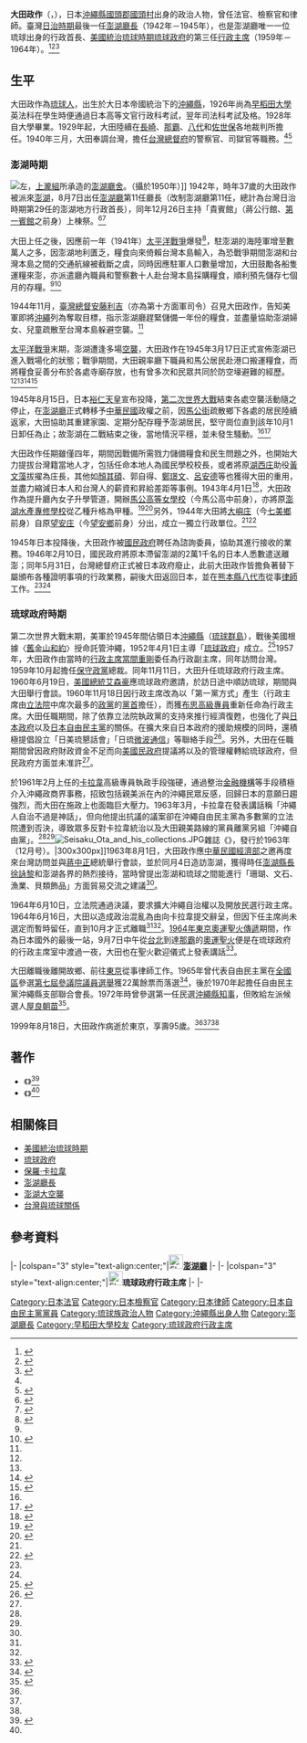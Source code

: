 {{Infobox officeholder
|name=大田 政作
|image=Seisaku Ota.JPG
|imagesize=250px
|caption=
|office={{flagicon|Ryukyu|US Occupied}}第3任[[琉球政府|琉球政府]][[行政主席_(琉球政府)|行政主席]]
|term_start=1959年11月11日
|term_end=1964年10月30日<ref name=公文書館>{{cite web|url=https://www.archives.pref.okinawa.jp/event_information/past_exhibitions/9540#5|script-title=ja:行政主席の時代|publisher={{link-ja|沖繩縣公文書館|沖縄県公文書館}}|accessdate=2020年7月12日|archive-date=2020年7月12日|archive-url=https://web.archive.org/web/20200712033202/https://www.archives.pref.okinawa.jp/event_information/past_exhibitions/9540#5|dead-url=no}}</ref>
|1blankname   = {{nowrap|[[琉球列島高級專員|高級專員]]}}
|1namedata     = [[唐納德·普倫蒂斯·布思|唐納德·普倫蒂斯·布思]]<br>[[保羅·卡拉韋|保羅·卡拉韋]]<br>[[阿爾伯特·沃森二世|阿爾伯特·沃森二世]]
|2blankname         = [[行政副主席_(琉球政府)|副主席]]
|2namedata         = 瀨長浩<br>小波藏政光
|predecessor=[[當間重剛|當間重剛]]
|successor=[[松岡政保|松岡政保]]
|office2={{flagicon|Ryukyu|US Occupied}}第4任[[琉球政府|琉球政府]][[行政副主席_(琉球政府)|行政副主席]]
|1blankname2   = {{nowrap|主席}}
|1namedata2     = [[當間重剛|當間重剛]]
|term_start2=1957年12月21日
|term_end2=1959年11月10日
|predecessor2={{link-ja|神村孝太郎|神村孝太郎}}
|successor2=瀨長浩
|office3={{EOJ}}第11任[[澎湖廳長|澎湖廳長]]
|term_start3=1942年8月7日
|term_end3=1945年10月1日
|predecessor3={{link-ja|川添修平|川添修平}}
|successor3=職位廢止
|birth_place={{EOJ}}[[沖繩縣|沖繩縣]][[國頭郡|國頭郡]][[國頭村|國頭村]]奥間
|birth_date={{birth date|1904|2|12}}
|death_place={{JPN}}[[東京都|東京都]]
|death_date={{death date and age|1999|8|18|1904|2|12}}
|ethnicity=[[琉球民族|琉球民族]]
|party=（{{link-ja|沖繩自由民主黨|沖縄自由民主党}}→）<br>（民主党→）<br>（沖繩自由民主黨→）<br>[[自由民主党_(日本)|自由民主黨]]
|relations=
|alma_mater=[[早稻田大學|早稻田大學]]法學部
}}

'''大田政作'''（{{Jpn|j=大田 政作|hg=おおた せいさく|rm=Ōta Seisaku|kyu=}}，{{Bd|1904年|2月12日|1999年|8月18日}}），日本[[沖繩縣|沖繩縣]][[國頭郡|國頭郡]][[國頭村|國頭村]]出身的政治人物，曾任法官、檢察官和律師。臺灣[[台灣日治時期|日治時期]]最後一任[[澎湖廳長|澎湖廳長]]（1942年－1945年），也是澎湖廳唯一一位琉球出身的行政首長、[[美國統治琉球時期|美國統治琉球時期]][[琉球政府|琉球政府]]的第三任[[行政主席_(琉球政府)|行政主席]]（1959年－1964年）。<ref name=":0">{{Cite web|title=〈大田政作〉|url=https://penghu.info/OB54EE51B89E7EF2DC41|accessdate=|author=|date=|last=許|first=雪姬|year=2005|format=|publisher=Penghu.Info｜澎湖知識服務平台|language=zh-tw|archive-date=2020-06-16|archive-url=https://web.archive.org/web/20200616063140/https://penghu.info/OB54EE51B89E7EF2DC41|dead-url=no}}</ref><ref>{{Cite news|url=https://news.ltn.com.tw/news/local/paper/31127|title=〈60年前 他曾在這服役〉|author=|date=2005-08-24|work=|publisher=|accessdate=|language=zh-tw|format=|first=禹慶|last=劉|newspaper=自由時報|archive-date=2020-06-17|archive-url=https://web.archive.org/web/20200617053919/https://news.ltn.com.tw/news/local/paper/31127|dead-url=no}}</ref><ref>{{Cite book|title=《澎湖開拓館導覽手冊》|last=陳|first=英俊|publisher=澎湖縣政府|year=2011|isbn=9570170298|location=澎湖縣|pages=|last2=許|first2=雪姬|last3=張|first3=詠捷|language=zh-tw}}</ref>

== 生平 ==
大田政作為[[琉球人|琉球人]]，出生於大日本帝國統治下的[[沖繩縣|沖繩縣]]，1926年尚為[[早稻田大学|早稻田大學]]英法科在學生時便通過日本高等文官行政科考試，翌年司法科考試及格。1928年自大學畢業。1929年起，大田陸續在[[长崎市|長崎]]、[[那霸市|那霸]]、[[八代市|八代]]和[[佐世保市|佐世保]]各地裁判所擔任{{Link-ja|判事|判事}}。1940年三月，大田奉調台灣，擔任[[臺灣總督府|台灣總督府]]的警察官、司獄官等職務。<ref name=":0" /><ref name=":2">{{Cite book|title=《續修澎湖縣志．卷4．政事志》|last=顏|first=尚文|publisher=澎湖縣政府|year=2005|isbn=9860015112|location=澎湖縣|language=zh-tw|pages=}}</ref>

=== 澎湖時期 ===
[[File:澎湖縣政府廣場（澎湖廳舍），攝於1950年.jpg|左]]，[[上瀧組|上瀧組]]所承造的[[澎湖廳舍|澎湖廳舍]]。（攝於1950年）]]
1942年，時年37歲的大田政作被派來[[澎湖群島|澎湖]]，8月7日出任[[澎湖廳_(日治時期)|澎湖廳]]第11任廳長（改制澎湖廳第11任，總計為台灣日治時期第29任的澎湖地方行政首長），同年12月26日主持「貴賓館」（蔣公行館、[[第一賓館|第一賓館]]之前身）上棟祭。<ref>{{Cite web|title=〈第一賓館〉|url=https://www.phhcc.gov.tw/home.jsp?id=111|accessdate=2020-06-17|author=|date=|format=|publisher=澎湖縣政府文化局|language=zh-tw|archive-date=2020-06-18|archive-url=https://web.archive.org/web/20200618005737/https://www.phhcc.gov.tw/home.jsp?id=111|dead-url=no}}</ref><ref>{{Cite web|title=〈第一賓館〉|url=https://penghu.info/OB491657BB9D4E473847|accessdate=2020-06-17|author=|date=|year=2010|format=|publisher=Penghu.Info｜澎湖知識服務平台|language=zh-tw|archive-date=2019-05-28|archive-url=https://web.archive.org/web/20190528115626/https://penghu.info/OB491657BB9D4E473847|dead-url=no}}</ref>

大田上任之後，因應前一年（1941年）[[太平洋战争|太平洋戰爭]]爆發<ref>{{Cite book|title=《日本近現代史（卷六）：亞洲、太平洋戰爭》|last=吉田|first=裕|publisher=中和|year=2017|isbn=9789888369607|location=香港|pages=|language=zh-hk|script-title=アジア、太平洋戦争|others=翻譯：周保雄}}</ref>，駐澎湖的海陸軍增至數萬人之多，因澎湖地利匱乏，糧食向來倚賴台灣本島輸入，為恐戰爭期間澎湖和台灣本島之間的交通航線被截斷之虞，同時因應駐軍人口數量增加，大田鼓勵各船隻運糧來澎，亦派遣廳內職員和警察數十人赴台灣本島採購糧食，順利預先儲存七個月的存糧。<ref name=":0" /><ref name=":3">{{Cite book|title=《陋巷雜草》|last=顏|first=其碩|publisher=顏其碩|year=1969|isbn=|location=澎湖縣|pages=|language=zh-tw}}</ref>

1944年11月，[[臺灣總督|臺灣總督]][[安藤利吉|安藤利吉]]（亦為第十方面軍司令）召見大田政作，告知美軍即將[[沖繩縣|沖繩]]列為奪取目標，指示澎湖廳趕緊儲備一年份的糧食，並盡量協助澎湖婦女、兒童疏散至台灣本島躲避空襲。<ref name=":0" />

[[太平洋战争|太平洋戰爭]]末期，澎湖遭逢多場[[澎湖大空襲|空襲]]，大田政作在1945年3月17日正式宣佈澎湖已進入戰場化的狀態；戰爭期間，大田親率廳下職員和馬公居民赴港口搬運糧食，而將糧食妥善分布於各處寺廟存放，也有曾多次和民眾共同於防空壕避難的經歷。<ref name=":0" /><ref name=":3" /><ref name=":03">{{Cite web|title=〈顏其碩〉|url=https://penghu.info/OBABB49064196E4339BD|accessdate=|author=|date=2005|last=許|first=雪姬|format=|publisher=Penghu.Info｜澎湖知識服務平台|language=zh-tw|archive-date=2020-05-07|archive-url=https://web.archive.org/web/20200507145919/https://penghu.info/OBABB49064196E4339BD|dead-url=no}}</ref><ref name=":322">{{Cite book|title=《2010 澎湖縣文化資產手冊》|last=陳|first=英俊|publisher=澎湖縣文化局|year=2010|isbn=9789860262797|location=澎湖縣|pages=|language=zh-tw|last2=高|first2=啟進|url=|first3=文鎮|last3=林|last4=郭|first4=金龍}}</ref>{{Rp|130}}

1945年8月15日，日本[[昭和天皇|裕仁天皇]]宣布投降，[[第二次世界大战|第二次世界大戰]]結束各處空襲活動隨之停止，在[[澎湖廳_(日治時期)|澎湖廳]]正式轉移予[[中華民國大陸時期|中華民國]]政權之前，因[[馬公街|馬公街]]疏散鄉下各處的居民陸續返家，大田協助其重建家園、定期分配存糧予澎湖居民，堅守崗位直到該年10月1日卸任為止；故澎湖在二戰結束之後，當地情況平穩，並未發生騷動。<ref name=":0" /><ref name=":32">{{Cite book|title=《2010 澎湖縣文化資產手冊》|last=陳|first=英俊|publisher=澎湖縣文化局|year=2010|isbn=9789860262797|location=澎湖縣|pages=|language=zh-tw|last2=高|first2=啟進|url=|first3=文鎮|last3=林|last4=郭|first4=金龍}}</ref>{{RP|128}}

大田政作任期雖僅四年，期間因戰備所需戮力儲備糧食和民生問題之外，也開始大力提拔台灣籍當地人才，包括任命本地人為國民學校校長，或者將原[[湖西庄|湖西庄]]助役[[黃文藻|黃文藻]]拔擢為庄長，其他如[[顏其碩|顏其碩]]、郭自得、[[鄭璟文|鄭璟文]]、[[呂安德|呂安德]]等也獲得大田的重用，並盡力縮減日本人和台灣人的薪資和昇給差距等事例。1943年4月1日<ref>{{Cite web|title=〈馬高大事記〉|url=http://www.mksh.phc.edu.tw/birthday/history.aspx|accessdate=|author=|date=|format=|publisher=國立馬公高級中學|language=zh-tw|archive-date=2020-07-14|archive-url=https://web.archive.org/web/20200714015152/http://www.mksh.phc.edu.tw/birthday/history.aspx|dead-url=no}}</ref>，大田政作為提升廳內女子升學管道，開辦[[國立馬公高級中學|馬公高等女學校]]（今馬公高中前身），亦將原[[國立澎湖高級海事水產職業學校|澎湖水產專修學校]]從乙種升格為甲種。<ref name=":02">{{Cite book|title=《續修澎湖縣志．卷11．教育志》|last=林|first=文鎮|publisher=澎湖縣政府|year=2005|isbn=986001518X|location=澎湖縣|pages=|language=zh-tw|url=}}</ref><ref>{{Cite web|title=〈馬公高中〉|url=https://penghu.info/OB38EDB79B0B08D5A385|accessdate=2020-06-17|author=|date=|last=林|first=文鎮|year=2005|format=|publisher=Penghu.Info｜澎湖知識服務平台|language=zh-tw|archive-date=2020-06-17|archive-url=https://web.archive.org/web/20200617090823/https://penghu.info/OB38EDB79B0B08D5A385|dead-url=no}}</ref>另外，1944年大田將[[大嶼庄|大嶼庄]]（今[[七美鄉_(台灣)|七美鄉]]前身）自原[[望安庄|望安庄]]（今[[望安鄉|望安鄉]]前身）分出，成立一獨立行政單位。<ref name=":0" /><ref>{{Cite book|title=《澎湖縣壓箱寶的老照片－生活歷史影像》|last=|first=|publisher=澎湖縣文化局|year=2006|isbn=986005911X|location=澎湖縣|pages=157|language=zh-tw|editor-last=林|editor-first=文鎮|editor2-last=葉|editor2-first=純帆}}</ref>

1945年日本投降後，大田政作被[[國民政府|國民政府]]聘任為諮詢委員，協助其進行接收的業務。1946年2月10日，國民政府將原本滯留澎湖的2萬1千名的日本人悉數遣送離澎；同年5月31日，台灣總督府正式被日本政府廢止，此前大田政作皆擔負著替下屬頒布各種證明事項的行政業務，嗣後大田返回日本，並在[[熊本縣|熊本縣]][[八代市|八代市]]從事[[律師|律師]]工作。<ref name="公文書館" /><ref name=":0" />

=== 琉球政府時期 ===
第二次世界大戰末期，美軍於1945年間佔領日本[[沖繩縣|沖繩縣]]（[[琉球群岛|琉球群島]]），戰後美國根據〈[[舊金山和約|舊金山和約]]〉授命託管沖繩，1952年4月1日主導「[[琉球政府|琉球政府]]」成立。<ref>{{Cite book|title=《釣魚島歸屬尋源之一：琉球沖繩交替考》|last=黃|first=天|publisher=三聯|year=2014|isbn=9789620436116|location=香港|pages=|language=zh-hk}}</ref>1957年，大田政作由當時的[[行政主席_(琉球政府)|行政主席]][[當間重剛|當間重剛]]委任為行政副主席，同年訪問台灣。1959年10月起擔任[[保守主义|保守政黨]]{{link-ja|沖繩自由民主黨|沖縄自由民主党}}總裁。同年11月11日，大田升任琉球政府行政主席。1960年6月19日，[[美國總統|美國總統]][[艾森豪|艾森豪]]應琉球政府邀請，於訪日途中順訪琉球，期間與大田舉行會談。1960年11月18日因行政主席改為以「第一黨方式」產生（行政主席由[[立法院_(琉球政府)|立法院]]中席次最多的[[政黨|政黨]]的[[黨首|黨首]]擔任），而獲[[唐納德·普蘭提斯·布思|布思]][[琉球列島高級專員|高級專員]]重新任命為行政主席。大田任職期間，除了依靠立法院執政黨的支持來推行經濟復甦，也強化了與[[日本政府|日本政府]]以及[[日本自由民主黨|日本自由民主黨]]的關係。在擴大來自日本政府的援助規模的同時，還積極提倡設立「日美琉懇話會」「日琉[[微波通讯|微波通信]]」等聯絡手段<ref name=":1">{{Cite web|title=|url=https://www.archives.pref.okinawa.jp/okinawa_related/5440|accessdate=2020年7月12日|author=沖繩縣公文書館|date=|format=|publisher=|language=|script-title=ja:大田政作文書|archive-date=2020年7月13日|archive-url=https://web.archive.org/web/20200713015823/https://www.archives.pref.okinawa.jp/okinawa_related/5440|dead-url=no}}</ref>。另外，大田在任職期間曾因政府財政資金不足而向[[琉球列島美國民政府|美國民政府]]提議將{{link-ja|琉球電力公社|琉球電力公社}}以及{{link-ja|琉球水道公社|琉球水道公社}}的管理權轉給琉球政府，但民政府方面並未准許<ref name="公文書館" />。

於1961年2月上任的[[保羅·卡拉韋|卡拉韋]]高級專員執政手段強硬，通過整治[[金融機構|金融機構]]等手段積極介入沖繩政商界事務，招致包括親美派在內的沖繩民眾反感，回歸日本的意願日趨強烈，而大田在施政上也面臨巨大壓力。1963年3月，卡拉韋在{{Link-ja|金門俱樂部|金門クラブ}}發表講話稱「沖繩人自治不過是神話」，但向他提出抗議的議案卻在沖繩自由民主黨為多數黨的立法院遭到否決，導致眾多反對卡拉韋統治以及大田親美路線的黨員離黨另組「沖繩自由黨」。<ref name=":1" /><ref name="公文書館" />[[File:Seisaku_Ota_and_his_collections.JPG|thumb]]雜誌《{{link-ja|守礼の光|守礼の光}}》，發行於1963年（12月号）。|300x300px]]1963年8月1日，大田政作應[[中華民國經濟部|中華民國經濟部]]之邀再度來台灣訪問並與[[蔣中正|蔣中正]]總統舉行會談，並於同月4日造訪澎湖，獲得時任[[澎湖縣縣長|澎湖縣長]][[徐詠黎|徐詠黎]]和澎湖各界的熱烈接待，當時曾提出澎湖和琉球之間能進行「珊瑚、文石、漁業、貝類飾品」方面貿易交流之建議<ref name=":0" />。

1964年6月10日，立法院通過決議，要求擴大沖繩自治權以及開放民選行政主席。1964年6月16日，大田以造成政治混亂為由向卡拉韋提交辭呈，但因下任主席尚未選定而暫時留任，直到10月才正式離職<ref name=":1" /><ref name="公文書館" />。[[1964年夏季奧林匹克運動會火炬接力|1964年東京奧運聖火傳遞]]期間，作為日本國外的最後一站，9月7日中午從[[台北市|台北]]到達[[那霸|那霸]]的[[奧運聖火|奧運聖火]]便是在琉球政府的行政主席室中渡過一夜，大田也在聖火歡迎儀式上發表講話<ref>{{cite web|url=https://www.archives.pref.okinawa.jp/event_information/past_exhibitions/929|script-title=ja:1964年　沖縄をかけぬけた聖火リレー|publisher={{link-ja|沖繩縣公文書館|沖縄県公文書館}}|accessdate=2020年7月12日|archive-date=2020年7月13日|archive-url=https://web.archive.org/web/20200713103226/https://www.archives.pref.okinawa.jp/event_information/past_exhibitions/929|dead-url=no}}</ref>。

大田離職後離開故鄉、前往[[東京|東京]]從事律師工作。1965年曾代表自由民主黨在[[日本參議院全國區|全國區]]參選[[第7屆日本參議院議員通常選舉|第七屆參議院議員選舉]]獲22萬餘票而落選<ref>{{Cite web|title=|url=http://www.city.kamo.niigata.jp/section/senkyo/senkyo.data/sangi/S40.07.04.htm|accessdate=2020-07-16|author=[[加茂市|加茂市]]|date=|format=|work=www.city.kamo.niigata.jp|publisher=|language=|script-title=ja:昭和４０年７月４日執行(第７回）|archive-date=2020-07-16|archive-url=https://web.archive.org/web/20200716090926/http://www.city.kamo.niigata.jp/section/senkyo/senkyo.data/sangi/S40.07.04.htm|dead-url=no}}</ref>，後於1970年起擔任自由民主黨沖繩縣支部聯合會長。1972年時曾參選第一任民選[[沖繩縣知事|沖繩縣知事]]，但敗給左派候選人[[屋良朝苗|屋良朝苗]]<ref>{{cite web|url=https://www.pref.okinawa.lg.jp/site/senkan_i/event/tijisen/documents/nennpou_29.pdf|script-title=ja:平成29年度選挙管理委員会年報|publisher=沖繩縣選舉管理委員會|date=|accessdate=2020年7月12日|archive-date=2018年9月30日|archive-url=https://web.archive.org/web/20180930175107/http://www.pref.okinawa.lg.jp/site/senkan_i/event/tijisen/documents/nennpou_29.pdf|dead-url=no}}</ref>。

1999年8月18日，大田政作病逝於東京，享壽95歲。<ref name=":0" /><ref name=":1" /><ref name="公文書館" />

== 著作 ==

* 《{{lang|ja|思い出を随筆にのせて}}》<ref name=":4">{{Cite news|url=https://ryukyushimpo.jp/okinawa-dic/prentry-40514.html|title=〈大田政作 (おおた・せいさく)〉|author=|date=2003-03-01|work=|publisher=|accessdate=2020-07-18|language=ja|format=|newspaper=琉球新聞|archive-date=2020-07-18|archive-url=https://web.archive.org/web/20200718065642/https://ryukyushimpo.jp/okinawa-dic/prentry-40514.html|dead-url=no}}</ref>
* 《{{lang|ja|歴史の証言：米占領下における沖縄の歩み}}》<ref name=":4" />

== 相關條目 ==
{{Commons category|Seisaku Ōta|大田政作}}
* [[美國統治琉球時期|美國統治琉球時期]]
* [[琉球政府|琉球政府]]
* [[保羅·卡拉韋|保羅·卡拉韋]]
* [[澎湖廳長|澎湖廳長]]
* [[澎湖大空襲|澎湖大空襲]]
* [[台灣與琉球關係|台灣與琉球關係]]

== 參考資料 ==
{{portal bar|日本|沖繩|台灣|澎湖|人物|border=no}}
{{references|2}}
{{start box}}
{{s-off}}
|-
|colspan="3" style="text-align:center;"|[[File:Flag_of_Japan.svg|25px]]'''[[澎湖廳_(日治時期)|澎湖廳]]'''
|-
{{s-before|{{link-ja|川添修平|川添修平}}}}
{{s-title|[[澎湖廳長|廳長]]（第29任）<br><small>1942年8月7日－1945年10月1日}}
{{s-after|職位廢止}}
|-
|colspan="3" style="text-align:center;"|[[File:Flag_of_US_Occupied_Ryukyu_Islands.svg|25px]]'''琉球政府行政主席'''
|-
{{s-before|[[當間重剛|當間重剛]]}}
{{s-title|[[行政主席_(琉球政府)|行政主席]]（第3任）<br><small>1959年11月11日－1964年10月30日}}
{{s-after|[[松岡政保|松岡政保]]}}
|-
{{end box}}
{{琉球政府行政主席}}
{{Normdaten}}
{{DEFAULTSORT:Ota Seisaku}}
[[Category:日本法官|Category:日本法官]]
[[Category:日本檢察官|Category:日本檢察官]]
[[Category:日本律師|Category:日本律師]]
[[Category:日本自由民主黨黨員|Category:日本自由民主黨黨員]]
[[Category:琉球族政治人物|Category:琉球族政治人物]]
[[Category:沖繩縣出身人物|Category:沖繩縣出身人物]]
[[Category:澎湖廳長|Category:澎湖廳長]]
[[Category:早稻田大學校友|Category:早稻田大學校友]]
[[Category:琉球政府行政主席|Category:琉球政府行政主席]]